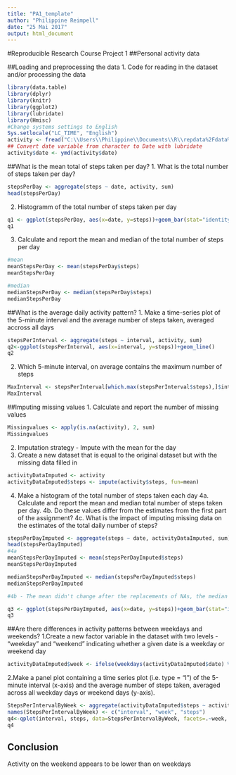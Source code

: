 ---
title: "PA1_template"
author: "Philippine Reimpell"
date: "25 Mai 2017"
output: html_document
---

#Reproducible Research Course Project 1
##Personal activity data

##Loading and preprocessing the data
1. Code for reading in the dataset and/or processing the data
```{r read data}
library(data.table)
library(dplyr)
library(knitr)
library(ggplot2)
library(lubridate)
library(Hmisc)
#Change systems settings to English
Sys.setlocale("LC_TIME", "English")
activity <- fread("C:\\Users\\Philippine\\Documents\\R\\repdata%2Fdata%2Factivity\\activity.csv")
## Convert date variable from character to Date with lubridate
activity$date <- ymd(activity$date)
```


##What is the mean total of steps taken per day?
1. What is the total number of steps taken per day?
```{r total steps taken per day}
stepsPerDay <- aggregate(steps ~ date, activity, sum)
head(stepsPerDay)
```

2. Histogramm of the total number of steps taken per day
```{r Histogramm of total steps with NA}
q1 <- ggplot(stepsPerDay, aes(x=date, y=steps))+geom_bar(stat="identity", aes(fill="orange"))+guides(fill=FALSE)+labs(title="Total number of steps taken per day with NAs")+theme(plot.title = element_text(hjust = 0.5))
q1
```

3. Calculate and report the mean and median of the total number of steps per day
```{r mean and median total steps per day with NA}
#mean
meanStepsPerDay <- mean(stepsPerDay$steps)
meanStepsPerDay

#median
medianStepsPerDay <- median(stepsPerDay$steps)
medianStepsPerDay
```

##What is the average daily activity pattern?
1. Make a time-series plot of the 5-minute interval and the average number of steps taken, averaged accross all days
```{r Time-series daily activity pattern}
stepsPerInterval <- aggregate(steps ~ interval, activity, sum)
q2<-ggplot(stepsPerInterval, aes(x=interval, y=steps))+geom_line()
q2
```

2. Which 5-minute interval, on average contains the maximum number of steps
```{r MaxInterval}
MaxInterval <- stepsPerInterval[which.max(stepsPerInterval$steps),]$interval
MaxInterval
```

##Imputing missing values
1. Calculate and report the number of missing values
```{r Missing values}
Missingvalues <- apply(is.na(activity), 2, sum)
Missingvalues
```
2. Imputation strategy - Impute with the mean for the day
3. Create a new dataset that is equal to the original dataset but with the missing data filled in
```{r Impute}
activityDataImputed <- activity
activityDataImputed$steps <- impute(activity$steps, fun=mean)
```


4. Make a histogram of the total number of steps taken each day
4a. Calculate and report the mean and median total number of steps taken per day. 
4b. Do these values differ from the estimates from the first part of the assignment? 
4c. What is the impact of imputing missing data on the estimates of the total daily number of steps?
```{r Mean and Median with imputed data}
stepsPerDayImputed <- aggregate(steps ~ date, activityDataImputed, sum)
head(stepsPerDayImputed)
#4a
meanStepsPerDayImputed <- mean(stepsPerDayImputed$steps)
meanStepsPerDayImputed

medianStepsPerDayImputed <- median(stepsPerDayImputed$steps)
medianStepsPerDayImputed

#4b - The mean didn't change after the replacements of NAs, the median changed about 0.1% of the original #value.

```

```{r Histogram}

q3 <- ggplot(stepsPerDayImputed, aes(x=date, y=steps))+geom_bar(stat="identity", aes(fill="orange"))+guides(fill=FALSE)+labs(title="Total number of steps taken per day with imputed data")+theme(plot.title = element_text(hjust = 0.5))+geom_hline(yintercept = meanStepsPerDayImputed, linetype="dashed")
q3
```

##Are there differences in activity patterns between weekdays and weekends?
1.Create a new factor variable in the dataset with two levels - "weekday" and "weekend" indicating whether a given date is a weekday or weekend day
```{r weekend variable}
activityDataImputed$week <- ifelse(weekdays(activityDataImputed$date) %in% c("Saturday", "Sunday"), "weekend", "weekday")
```

2.Make a panel plot containing a time series plot (i.e. type = "l") of the 5-minute interval (x-axis) and the average number of steps taken, averaged across all weekday days or weekend days (y-axis). 
```{r Panel plot}
StepsPerIntervalByWeek <- aggregate(activityDataImputed$steps ~ activityDataImputed$interval + activityDataImputed$week, activityDataImputed, mean)
names(StepsPerIntervalByWeek) <- c("interval", "week", "steps")
q4<-qplot(interval, steps, data=StepsPerIntervalByWeek, facets=.~week, geom="line")+labs(title="Activity pattern on weekdays and weekends")+theme(plot.title = element_text(hjust = 0.5))
q4
```

## Conclusion
Activity on the weekend appears to be lower than on weekdays
